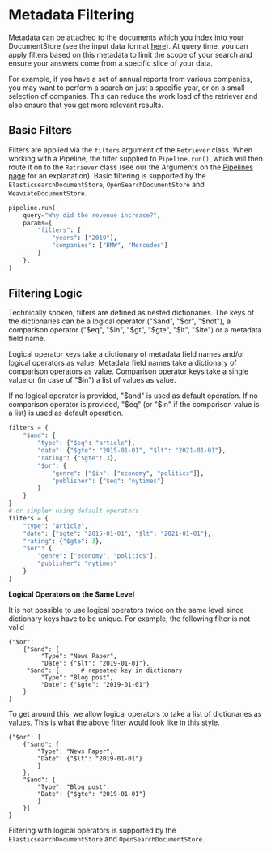 # Metadata Filtering

Metadata can be attached to the documents which you index into your DocumentStore (see the input data format [here](/pipeline_nodes/retriever)).
At query time, you can apply filters based on this metadata to limit the scope of your search and ensure your answers
come from a specific slice of your data.

For example, if you have a set of annual reports from various companies,
you may want to perform a search on just a specific year, or on a small selection of companies.
This can reduce the work load of the retriever and also ensure that you get more relevant results.

## Basic Filters

Filters are applied via the `filters` argument of the `Retriever` class.
When working with a Pipeline, the filter supplied to `Pipeline.run()`,
which will then route it on to the `Retriever` class
(see our the Arguments on the [Pipelines page](/components/pipelines) for an explanation).
Basic filtering is supported by the `ElasticsearchDocumentStore`, `OpenSearchDocumentStore` and `WeaviateDocumentStore`.


```python
pipeline.run(
    query="Why did the revenue increase?",
    params={
        "filters": {
            "years": ["2019"],
            "companies": ["BMW", "Mercedes"]
        }
    },
)
```

## Filtering Logic

Technically spoken, filters are defined as nested dictionaries.
The keys of the dictionaries can be a logical operator ("$and", "$or", "$not"),
a comparison operator ("$eq", "$in", "$gt", "$gte", "$lt", "$lte")
or a metadata field name.

Logical operator keys take a dictionary of metadata field names and/or logical operators as value.
Metadata field names take a dictionary of comparison operators as value.
Comparison operator keys take a single value or (in case of "$in") a list of values as value.

If no logical operator is provided, "$and" is used as default operation.
If no comparison operator is provided, "$eq" (or "$in" if the comparison value is a list) is used as default operation.

```python
filters = {
    "$and": {
        "type": {"$eq": "article"},
        "date": {"$gte": "2015-01-01", "$lt": "2021-01-01"},
        "rating": {"$gte": 3},
        "$or": {
            "genre": {"$in": ["economy", "politics"]},
            "publisher": {"$eq": "nytimes"}
        }
    }
}
# or simpler using default operators
filters = {
    "type": "article",
    "date": {"$gte": "2015-01-01", "$lt": "2021-01-01"},
    "rating": {"$gte": 3},
    "$or": {
        "genre": ["economy", "politics"],
        "publisher": "nytimes"
    }
}
```
<div className="max-w-xl bg-yellow-light-theme border-l-8 border-yellow-dark-theme px-6 pt-6 pb-4 my-4 rounded-md dark:bg-yellow-900">

**Logical Operators on the Same Level**

It is not possible to use logical operators twice on the same level since dictionary keys have to be unique.
For example, the following filter is not valid

```
{"$or":
    {"$and": {
         "Type": "News Paper",
         "Date": {"$lt": "2019-01-01"},
     "$and": {      # repeated key in dictionary
         "Type": "Blog post",
         "Date": {"$gte": "2019-01-01"}
    }
}
```

To get around this, we allow logical operators to take a list of dictionaries as values.
This is what the above filter would look like in this style.

```
{"$or": [
    {"$and": {
        "Type": "News Paper",
        "Date": {"$lt": "2019-01-01"}
        }
    },
    "$and": {
        "Type": "Blog post",
        "Date": {"$gte": "2019-01-01"}
        }
    }]
}
```

</div>

Filtering with logical operators is supported by the `ElasticsearchDocumentStore` and `OpenSearchDocumentStore`.
